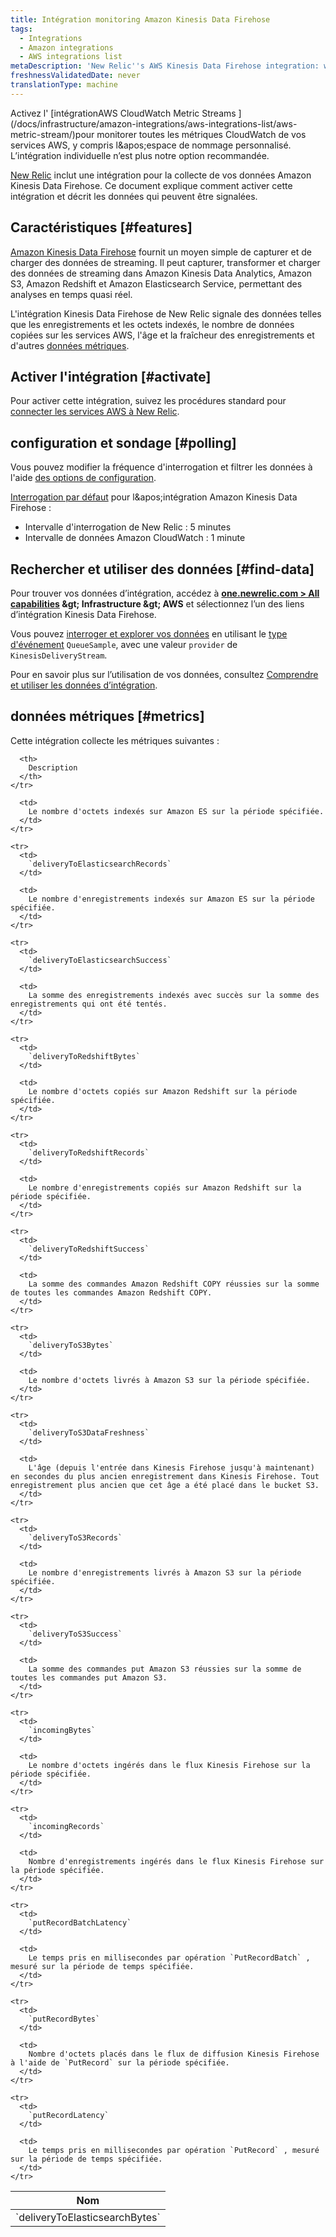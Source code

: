 ```yaml
---
title: Intégration monitoring Amazon Kinesis Data Firehose
tags:
  - Integrations
  - Amazon integrations
  - AWS integrations list
metaDescription: 'New Relic''s AWS Kinesis Data Firehose integration: what data it reports, and how to enable it.'
freshnessValidatedDate: never
translationType: machine
---
```


<Callout variant="important">
  Activez l' [intégrationAWS CloudWatch Metric Streams ](/docs/infrastructure/amazon-integrations/aws-integrations-list/aws-metric-stream/)pour monitorer toutes les métriques CloudWatch de vos services AWS, y compris l&amp;apos;espace de nommage personnalisé. L’intégration individuelle n’est plus notre option recommandée.
</Callout>

[New Relic](/docs/infrastructure/introduction-infra-monitoring) inclut une intégration pour la collecte de vos données Amazon Kinesis Data Firehose. Ce document explique comment activer cette intégration et décrit les données qui peuvent être signalées.

## Caractéristiques [#features]

[Amazon Kinesis Data Firehose](https://aws.amazon.com/kinesis/firehose/) fournit un moyen simple de capturer et de charger des données de streaming. Il peut capturer, transformer et charger des données de streaming dans Amazon Kinesis Data Analytics, Amazon S3, Amazon Redshift et Amazon Elasticsearch Service, permettant des analyses en temps quasi réel.

L'intégration Kinesis Data Firehose de New Relic signale des données telles que les enregistrements et les octets indexés, le nombre de données copiées sur les services AWS, l'âge et la fraîcheur des enregistrements et d'autres [données métriques](#metrics).

## Activer l'intégration [#activate]

Pour activer cette intégration, suivez les procédures standard pour [connecter les services AWS à New Relic](/docs/infrastructure/infrastructure-integrations/getting-started/connect-aws-integrations-infrastructure).

## configuration et sondage [#polling]

Vous pouvez modifier la fréquence d'interrogation et filtrer les données à l'aide [des options de configuration](/docs/integrations/new-relic-integrations/getting-started/configure-polling-frequency-data-collection-cloud-integrations).

[Interrogation par défaut](/docs/infrastructure/amazon-integrations/aws-integrations-list/aws-polling-intervals-infrastructure-integrations) pour l&amp;apos;intégration Amazon Kinesis Data Firehose :

* Intervalle d'interrogation de New Relic : 5 minutes
* Intervalle de données Amazon CloudWatch : 1 minute

## Rechercher et utiliser des données [#find-data]

Pour trouver vos données d’intégration, accédez à <DNT>**[one.newrelic.com &gt; All capabilities](https://one.newrelic.com/all-capabilities) &amp;gt; Infrastructure &amp;gt; AWS**</DNT> et sélectionnez l’un des liens d’intégration Kinesis Data Firehose.

Vous pouvez [interroger et explorer vos données](/docs/using-new-relic/data/understand-data/query-new-relic-data) en utilisant le [type d'événement](/docs/data-apis/understand-data/new-relic-data-types/#event-data) `QueueSample`, avec une valeur `provider` de `KinesisDeliveryStream`.

Pour en savoir plus sur l’utilisation de vos données, consultez [Comprendre et utiliser les données d’intégration](/docs/infrastructure/integrations/find-use-infrastructure-integration-data).

## données métriques [#metrics]

Cette intégration collecte les métriques suivantes :

<table>
  <thead>
    <tr>
      <th style={{ width: "315" }}>
        Nom
      </th>

      <th>
        Description
      </th>
    </tr>
  </thead>

  <tbody>
    <tr>
      <td>
        `deliveryToElasticsearchBytes`
      </td>

      <td>
        Le nombre d'octets indexés sur Amazon ES sur la période spécifiée.
      </td>
    </tr>

    <tr>
      <td>
        `deliveryToElasticsearchRecords`
      </td>

      <td>
        Le nombre d'enregistrements indexés sur Amazon ES sur la période spécifiée.
      </td>
    </tr>

    <tr>
      <td>
        `deliveryToElasticsearchSuccess`
      </td>

      <td>
        La somme des enregistrements indexés avec succès sur la somme des enregistrements qui ont été tentés.
      </td>
    </tr>

    <tr>
      <td>
        `deliveryToRedshiftBytes`
      </td>

      <td>
        Le nombre d'octets copiés sur Amazon Redshift sur la période spécifiée.
      </td>
    </tr>

    <tr>
      <td>
        `deliveryToRedshiftRecords`
      </td>

      <td>
        Le nombre d'enregistrements copiés sur Amazon Redshift sur la période spécifiée.
      </td>
    </tr>

    <tr>
      <td>
        `deliveryToRedshiftSuccess`
      </td>

      <td>
        La somme des commandes Amazon Redshift COPY réussies sur la somme de toutes les commandes Amazon Redshift COPY.
      </td>
    </tr>

    <tr>
      <td>
        `deliveryToS3Bytes`
      </td>

      <td>
        Le nombre d'octets livrés à Amazon S3 sur la période spécifiée.
      </td>
    </tr>

    <tr>
      <td>
        `deliveryToS3DataFreshness`
      </td>

      <td>
        L'âge (depuis l'entrée dans Kinesis Firehose jusqu'à maintenant) en secondes du plus ancien enregistrement dans Kinesis Firehose. Tout enregistrement plus ancien que cet âge a été placé dans le bucket S3.
      </td>
    </tr>

    <tr>
      <td>
        `deliveryToS3Records`
      </td>

      <td>
        Le nombre d'enregistrements livrés à Amazon S3 sur la période spécifiée.
      </td>
    </tr>

    <tr>
      <td>
        `deliveryToS3Success`
      </td>

      <td>
        La somme des commandes put Amazon S3 réussies sur la somme de toutes les commandes put Amazon S3.
      </td>
    </tr>

    <tr>
      <td>
        `incomingBytes`
      </td>

      <td>
        Le nombre d'octets ingérés dans le flux Kinesis Firehose sur la période spécifiée.
      </td>
    </tr>

    <tr>
      <td>
        `incomingRecords`
      </td>

      <td>
        Nombre d'enregistrements ingérés dans le flux Kinesis Firehose sur la période spécifiée.
      </td>
    </tr>

    <tr>
      <td>
        `putRecordBatchLatency`
      </td>

      <td>
        Le temps pris en millisecondes par opération `PutRecordBatch` , mesuré sur la période de temps spécifiée.
      </td>
    </tr>

    <tr>
      <td>
        `putRecordBytes`
      </td>

      <td>
        Nombre d'octets placés dans le flux de diffusion Kinesis Firehose à l'aide de `PutRecord` sur la période spécifiée.
      </td>
    </tr>

    <tr>
      <td>
        `putRecordLatency`
      </td>

      <td>
        Le temps pris en millisecondes par opération `PutRecord` , mesuré sur la période de temps spécifiée.
      </td>
    </tr>
  </tbody>
</table>